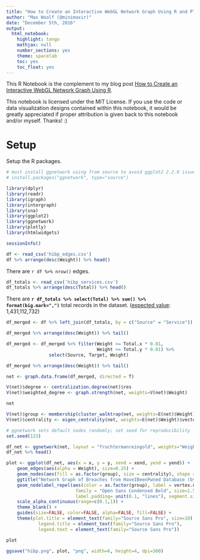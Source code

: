 ```yaml
---
title: "How to Create an Interactive WebGL Network Graph Using R and Plotly"
author: "Max Woolf (@minimaxir)"
date: "December 5th, 2016"
output:
  html_notebook:
    highlight: tango
    mathjax: null
    number_sections: yes
    theme: spacelab
    toc: yes
    toc_float: yes
---
```


This R Notebook is the complement to my blog post [How to Create an Interactive WebGL Network Graph Using R](http://minimaxir.com/2016/12/interactive-network/).

This notebook is licensed under the MIT License. If you use the code or data visualization designs contained within this notebook, it would be greatly appreciated if proper attribution is given back to this notebook and/or myself. Thanks! :)

# Setup

Setup the R packages.

```r

# must install ggnetwork using from source to avoid ggplot2 2.2.0 issue
# install.packages("ggnetwork", type="source")

library(dplyr)
library(readr)
library(igraph)
library(intergraph)
library(sna)
library(ggplot2)
library(ggnetwork)
library(plotly)
library(htmlwidgets)

sessionInfo()
```

```r
df <- read_csv('hibp_edges.csv')
df %>% arrange(desc(Weight)) %>% head()
```

There are `r df %>% nrow()` edges.

```r
df_totals <- read_csv('hibp_services.csv')
df_totals %>% arrange(desc(Total)) %>% head()
```

There are **`r df_totals %>% select(Total) %>% sum() %>% format(big.mark=",")`** total records in the dataset. ([expected value](https://www.troyhunt.com/heres-1-4-billion-records-from-have-i-been-pwned-for-you-to-analyse/): 1,431,112,732)

```r
df_merged <- df %>% left_join(df_totals, by = c("Source" = "Service")) %>% left_join(df_totals, by = c("Target" = "Service"))

df_merged %>% arrange(desc(Weight)) %>% tail()
```

```r
df_merged <- df_merged %>% filter(Weight >= Total.x * 0.01,
                                  Weight >= Total.y * 0.01) %>%
                select(Source, Target, Weight)

df_merged %>% arrange(desc(Weight)) %>% tail()
```

```r
net <- graph.data.frame(df_merged, directed = T)

V(net)$degree <- centralization.degree(net)$res
V(net)$weighted_degree <- graph.strength(net, weights=V(net)$Weight)

net
```

```r
V(net)$group <- membership(cluster_walktrap(net, weights=E(net)$Weight))
V(net)$centrality <- eigen_centrality(net, weights=E(net)$Weight)$vector
```


```r
# ggnetwork sets default nodes randomly; set seed for reproducibility
set.seed(123)

df_net <- ggnetwork(net, layout = "fruchtermanreingold", weights="Weight", niter=50000, arrow.gap=0)
df_net %>% head()
```

```r
plot <- ggplot(df_net, aes(x = x, y = y, xend = xend, yend = yend)) +
    geom_edges(aes(alpha = Weight), size=0.25) +
    geom_nodes(aes(fill = as.factor(group), size = centrality), shape = 21, color = "#1a1a1a", stroke=0.2) +
    ggtitle("Network Graph of Breaches from HaveIBeenPwned Database (by @minimaxir)") +
    geom_nodelabel_repel(aes(color = as.factor(group), label = vertex.names),
                          family = "Open Sans Condensed Bold", size=1.5, box.padding = unit(0.05, "lines"),
                          label.padding= unit(0.1, "lines"), segment.size=0.1, label.size=0.2) +
    scale_alpha_continuous(range=c(0.1,1)) +
    theme_blank() +
    guides(size=FALSE, color=FALSE, alpha=FALSE, fill=FALSE) +
    theme(plot.title = element_text(family="Source Sans Pro", size=10),
            legend.title = element_text(family="Source Sans Pro"),
            legend.text = element_text(family="Source Sans Pro"))

plot
```

```r
ggsave("hibp.png", plot, "png", width=6, height=4, dpi=300)
```

